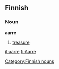 ==Finnish==
===Noun===
'''aarre'''
#[[treasure]]
[[Category:Finnish nouns]]

[[it:aarre]]
[[fi:Aarre]]
